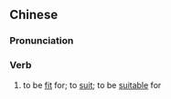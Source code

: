 {{also|适于}}
==Chinese==
{{zh-forms|s=适于}}

===Pronunciation===
{{zh-pron
|m=shìyú
|cat=v
}}

===Verb===
{{zh-verb}}

# to be [[fit]] for; to [[suit]]; to be [[suitable]] for